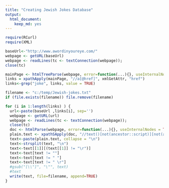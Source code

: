 ```yaml
---
title: "Creating Jewish Jokes Database"
output: 
  html_document: 
    keep_md: yes
---
```


```r
require(RCurl)
require(XML)
```

```r
baseUrl<-"http://www.awordinyoureye.com/"
webpage <- getURL(baseUrl)
webpage <- readLines(tc <- textConnection(webpage)); 
close(tc)

mainPage <- htmlTreeParse(webpage, error=function(...){}, useInternalNodes = TRUE)
links = xpathApply(mainPage, "//a[@href]", xmlGetAttr, "href")
links<-grep("joke", links, value = TRUE)

filename <- "c:/temp/Jewish-jokes.txt"
if (file.exists(filename)) file.remove(filename)

for (i in 1:length(links) ) {
  url<-paste(baseUrl ,links[i], sep='')
  webpage <- getURL(url)
  webpage <- readLines(tc <- textConnection(webpage)); 
  close(tc)
  doc <- htmlParse(webpage, error=function(...){}, useInternalNodes = TRUE)
  plain.text <- xpathSApply(doc, "//text()[not(ancestor::script)][not(ancestor::style)][not(ancestor::noscript)][not(ancestor::form)]", xmlValue)
  text<-paste(plain.text, collapse = "\n")
  text<-strsplit(text, "\n")
  text<-text[[1]][(text[[1]] != "\r")]
  text<-text[text != ""]
  text<-text[text != " "]
  text<-text[text != " \r"]
  #gsub("[\\"]", "\"", text)
  #text
  write(text, file=filename, append=TRUE)
}
```

